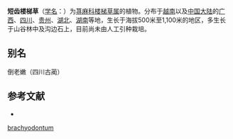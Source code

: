 {{Speciesbox
| name = 短齿楼梯草
| status = 
| status_system = 
| image =
| genus = Elatostema
| species = brachyodontum
| authority = (Hand.-Mazz.) W. T. Wang
}}

'''短齿楼梯草'''（[[学名|学名]]：{{lang|la|''Elatostema brachyodontum''}}）为[[荨麻科|荨麻科]][[楼梯草属|楼梯草属]]的植物。分布于[[越南|越南]]以及[[中国大陆|中国大陆]]的[[广西|广西]]、[[四川|四川]]、[[贵州|贵州]]、[[湖北|湖北]]、[[湖南|湖南]]等地，生长于海拔500米至1,100米的地区，多生长于山谷林中及沟边石上，目前尚未由人工引种栽培。

== 别名 ==
倒老嫩（四川古蔺）

== 参考文献 ==
<div class="references-small">
* {{cite web| url =http://www.bioinfo.cn/db05/KmzwSpecies.php?action=view&id=23271| title =短齿楼梯草| work =《中国高等植物数据库全库》| publisher =中国科学院微生物研究所| author =昆明植物研究所| accessdate =2009-02-25| deadurl =yes| archiveurl =https://web.archive.org/web/20160305060021/http://www.bioinfo.cn/db05/KmzwSpecies.php?action=view&id=23271| archivedate =2016-03-05}}
</div>
{{Taxonbar|from=Q15232129}}

{{DEFAULTSORT:Elatostema brachyodontum}}
[[Category:楼梯草属|brachyodontum]]


{{Urticaceae-stub}}